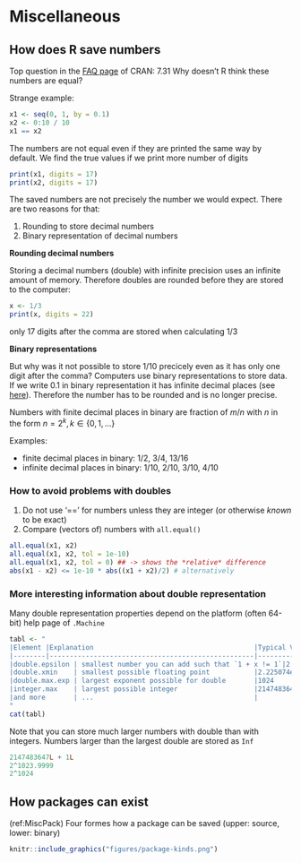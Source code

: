 # Miscellaneous

## How does R save numbers

Top question in the [FAQ page](https://cran.r-project.org/doc/FAQ/R-FAQ.html) of CRAN: 7.31 Why doesn’t R think these numbers are equal?

Strange example:
```r
x1 <- seq(0, 1, by = 0.1)
x2 <- 0:10 / 10
x1 == x2
```

The numbers are not equal even if they are printed the same way by default.
We find the true values if we print more number of digits

```r
print(x1, digits = 17)
print(x2, digits = 17)
```

The saved numbers are not precisely the number we would expect. There are two reasons for that:

1. Rounding to store decimal numbers
2. Binary representation of decimal numbers

**Rounding decimal numbers**

Storing a decimal numbers (double) with infinite precision uses an infinite amount of memory. Therefore doubles are rounded before they are stored to the computer:

```r
x <- 1/3
print(x, digits = 22)
```

only 17 digits after the comma are stored when calculating 1/3

**Binary representations**

But why was it not possible to store 1/10 precicely even as it has only one digit after the comma? Computers use binary representations to store data. If we write 0.1 in binary representation it has infinite decimal places (see [here](https://www.exploringbinary.com/why-0-point-1-does-not-exist-in-floating-point/)). Therefore the number has to be rounded and is no longer precise.

Numbers with finite decimal places in binary are fraction of $m / n$ with $n$ in the form $n = 2^k, k \in \{0,1,\dots\}$

Examples:

* finite decimal places in binary:  1/2,  3/4,  13/16
* infinite decimal places in binary: 1/10, 2/10, 3/10, 4/10


### How to avoid problems with doubles

1. Do not use '==' for numbers unless they are integer (or otherwise *known* to be exact)
2. Compare (vectors of) numbers with `all.equal()`

```r
all.equal(x1, x2)
all.equal(x1, x2, tol = 1e-10)
all.equal(x1, x2, tol = 0) ## -> shows the *relative* difference
abs(x1 - x2) <= 1e-10 * abs((x1 + x2)/2) # alternatively
```

### More interesting information about double representation

Many double representation properties depend on the platform (often 64-bit)
help page of `.Machine`

```r
tabl <- "
|Element |Explanation                                        |Typical Value | In binary   |
|--------|---------------------------------------------------|-------------:|------------:|
|double.epsilon | smallest number you can add such that `1 + x != 1`|2.220446e-16 |`2^-52`|
|double.xmin    | smallest possible floating point           |2.225074e-308 |`2^-1022`    |
|double.max.exp | largest exponent possible for double       |1024          |`2^10`       |
|integer.max    | largest possible integer                   |2147483647    |`2^31`       |
|and more       | ...                                        |              |             |
"
cat(tabl)
```

Note that you can store much larger numbers with double than with integers. Numbers larger than the largest double are stored as `Inf`

```r
2147483647L + 1L
2^1023.9999
2^1024
```




## How packages can exist

(ref:MiscPack) Four formes how a package can be saved (upper: source, lower: binary)

```r
knitr::include_graphics("figures/package-kinds.png")
```
